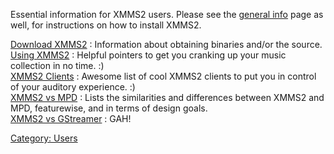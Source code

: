 {{Navbar}}

{{ReleaseStatus}}

Essential information for XMMS2 users. Please see the [[General information | general info]] page as well, for instructions on how to install XMMS2.

; [[Download XMMS2]] : Information about obtaining binaries and/or the source.
; [[Using the application | Using XMMS2]] : Helpful pointers to get you cranking up your music collection in no time. :)
; [[XMMS2 Clients]] : Awesome list of cool XMMS2 clients to put you in control of your auditory experience. :)
; [[XMMS2 vs MPD]] : Lists the similarities and differences between XMMS2 and MPD, featurewise, and in terms of design goals.
; [[XMMS2 vs GStreamer]] : GAH!

[[Category: Users]]